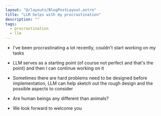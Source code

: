 ```yaml
---
layout: "@/layouts/BlogPostLayout.astro"
title: "LLM helps with my procrastination"
description: ""
tags:
  - procrastination
  - llm
---
```


- I've been procrastinating a lot recently, couldn't start working on my tasks
- LLM serves as a starting point (of course not perfect and that's the point)
and then I can continue working on it
- Sometimes there are hard problems need to be designed before implementation,
LLM can help sketch out the rough design and the possible aspects to consider




- Are human beings any different than animals?
- We look forward to welcome you

